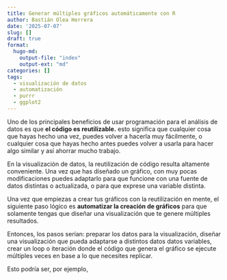 ```yaml
---
title: Generar múltiples gráficos automáticamente con R
author: Bastián Olea Herrera
date: '2025-07-07'
slug: []
draft: true
format:
  hugo-md:
    output-file: "index"
    output-ext: "md"
categories: []
tags:
  - visualización de datos
  - automatización
  - purrr
  - ggplot2
---
```


Uno de los principales beneficios de usar programación para el análisis de datos es que **el código es reutilizable.** esto significa que cualquier cosa que hayas hecho una vez, puedes volver a hacerla muy fácilmente, o cualquier cosa que hayas hecho antes puedes volver a usarla para hacer algo similar y así ahorrar mucho trabajo.

En la visualización de datos, la reutilización de código resulta altamente conveniente. Una vez que has diseñado un gráfico, con muy pocas modificaciones puedes adaptarlo para que funcione con una fuente de datos distintas o actualizada, o para que exprese una variable distinta.

Una vez que empiezas a crear tus gráficos con la reutilización en mente, el siguiente paso lógico es **automatizar la creación de gráficos** para que solamente tengas que diseñar una visualización que te genere múltiples resultados.

Entonces, los pasos serían: preparar los datos para la visualización, diseñar una visualización que pueda adaptarse a distintos datos datos variables, crear un loop o iteración donde el código que genera el gráfico se ejecute múltiples veces en base a lo que necesites replicar. 

Esto podría ser, por ejemplo, 
